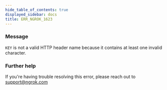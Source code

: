 ```yaml
---
hide_table_of_contents: true
displayed_sidebar: docs
title: ERR_NGROK_1623
---
```


### Message

`KEY` is not a valid HTTP header name because it contains at least one invalid character.

<ErrorDetails />

### Further help

If you're having trouble resolving this error, please reach out to [support@ngrok.com](mailto:support@ngrok.com?subject=Help%20with%20ERR_NGROK_1623)
